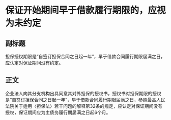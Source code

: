 # 保证开始期间早于借款履行期限的，应视为未约定
## 副标题
担保授权期限是“自签订担保合同之日起一年”，早于借款合同履行期限届满之日，应认定对保证期间没有约定。
## 正文
企业法人向其分支机构出具同意其对外担保的授权书，授权书对担保期限的授权是“自签订担保合同之日起一年”，早于借款合同履行期限届满之日，参照最高人民法院关于适用〈担保法〉若干问题的解释第32条的规定，应认定对保证期间没有授权，保证期间应为主债务履行期届满之日起6个月。